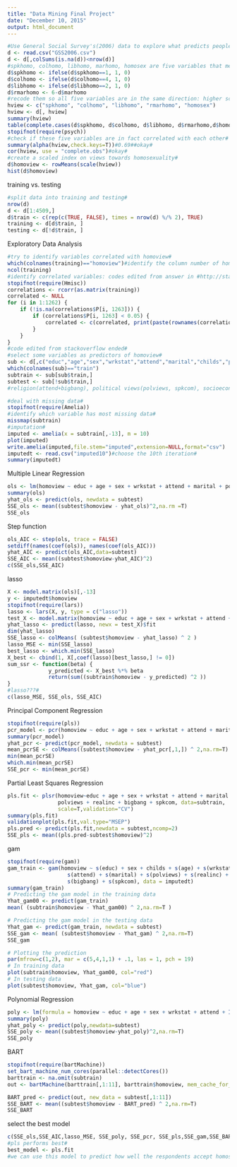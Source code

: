 ```yaml
---
title: "Data Mining Final Project"
date: "December 10, 2015"
output: html_document
---
```


```r
#Use General Social Survey's(2006) data to explore what predicts people's attitudes towards homosexuality#
d <- read.csv("GSS2006.csv")
d <- d[,colSums(is.na(d))<nrow(d)]
#spkhomo, colhomo, libhomo, marhomo, homosex are five variables that measure how well respondents accept homosexuals#
d$spkhomo <- ifelse(d$spkhomo==1, 1, 0)
d$colhomo <- ifelse(d$colhomo==4, 1, 0)
d$libhomo <- ifelse(d$libhomo==2, 1, 0)
d$rmarhomo <- 6-d$marhomo
#recode them so all five variables are in the same direction: higher score, higher acceptance to homosexuality#
hview <- c("spkhomo", "colhomo", "libhomo", "rmarhomo", "homosex")
hview <- d[, hview]
summary(hview)
table(complete.cases(d$spkhomo, d$colhomo, d$libhomo, d$rmarhomo,d$homosex))["TRUE"]
stopifnot(require(psych))
#check if these five variables are in fact correlated with each other#
summary(alpha(hview,check.keys=T))#0.69##okay#
cor(hview, use = "complete.obs")#okay#
#create a scaled index on views towards homosexuality#
d$homoview <- rowMeans(scale(hview))
hist(d$homoview)
```
training vs. testing
```r
#split data into training and testing#
nrow(d)
d <- d[1:4509,]
d$train <- c(rep(c(TRUE, FALSE), times = nrow(d) %/% 2), TRUE)
training <- d[d$train, ]
testing <- d[!d$train, ]
```
Exploratory Data Analysis
```r
#try to identify variables correlated with homoview#
which(colnames(training)=="homoview")#identify the column number of homoview#
ncol(training)
#identify correlated variables: codes edited from answer in #http://stackoverflow.com/questions/21604997/how-to-find-significant-correlations-in-a-large-dataset#
stopifnot(require(Hmisc))
correlations <- rcorr(as.matrix(training))
correlated <- NULL
for (i in 1:1262) {
    if (!is.na(correlations$P[i, 1263])) {
        if (correlations$P[i, 1263] < 0.05) {
            correlated <- c(correlated, print(paste(rownames(correlations$P)[i])))
        }
    }
}
#code edited from stackoverflow ended#
#select some variables as predictors of homoview#
sub <- d[,c("educ","age","sex","wrkstat","attend","marital","childs","polviews","realinc","bigbang","spkcom","homoview","train")]
which(colnames(sub)=="train")
subtrain <- sub[sub$train,]
subtest <- sub[!sub$train,]
#religion(attend+bigbang), political views(polviews, spkcom), socioeconomic status(educ, realinc,wrkstat)+demographics(child, marital, sex)#

#deal with missing data#
stopifnot(require(Amelia))
#identify which variable has most missing data#
missmap(subtrain)
#imputation#
imputed <- amelia(x = subtrain[,-13], m = 10)
plot(imputed)
write.amelia(imputed,file.stem="imputed",extension=NULL,format="csv") 
imputedt <- read.csv("imputed10")#choose the 10th iteration#
summary(imputedt)

```
Multiple Linear Regression
```r
ols <- lm(homoview ~ educ + age + sex + wrkstat + attend + marital + polviews + realinc + bigbang + spkcom, data = imputedt)
summary(ols)
yhat_ols <- predict(ols, newdata = subtest)
SSE_ols <- mean((subtest$homoview - yhat_ols)^2,na.rm =T)
SSE_ols
```
Step function
```r
ols_AIC <- step(ols, trace = FALSE)
setdiff(names(coef(ols)), names(coef(ols_AIC)))
yhat_AIC <- predict(ols_AIC,data=subtest)
SSE_AIC <- mean((subtest$homoview-yhat_AIC)^2)
c(SSE_ols,SSE_AIC)
```
lasso
```r
X <- model.matrix(ols)[,-13]
y <- imputedt$homoview
stopifnot(require(lars))
lasso <- lars(X, y, type = c("lasso")) 
test_X <- model.matrix(homoview ~ educ + age + sex + wrkstat + attend + marital + polviews + realinc + bigbang + spkcom, data = subtest)[,-13]
yhat_lasso <- predict(lasso, newx = test_X)$fit
dim(yhat_lasso)
SSE_lasso <- colMeans( (subtest$homoview - yhat_lasso) ^ 2 )
lasso_MSE <- min(SSE_lasso)
best_lasso <- which.min(SSE_lasso)
X_best <- cbind(1, X[,coef(lasso)[best_lasso,] != 0])
sum_ssr <- function(beta) {
             y_predicted <- X_best %*% beta
             return(sum((subtrain$homoview - y_predicted) ^2 ))
}
#lasso???#
c(lasso_MSE, SSE_ols, SSE_AIC)
```
Principal Component Regression
```r
stopifnot(require(pls))
pcr_model <- pcr(homoview ~ educ + age + sex + wrkstat + attend + marital + polviews + realinc + bigbang + spkcom, data = subtrain)
summary(pcr_model)
yhat_pcr <- predict(pcr_model, newdata = subtest)
mean_pcrSE <- colMeans((subtest$homoview - yhat_pcr[,1,]) ^ 2,na.rm=T)
min(mean_pcrSE)
which.min(mean_pcrSE)
SSE_pcr <- min(mean_pcrSE)
```
Partial Least Squares Regression
```r
pls.fit <- plsr(homoview~educ + age + sex + wrkstat + attend + marital +
                polviews + realinc + bigbang + spkcom, data=subtrain,
                scale=T,validation="CV")
summary(pls.fit)
validationplot(pls.fit,val.type="MSEP")
pls.pred <- predict(pls.fit,newdata = subtest,ncomp=2)
SSE_pls <- mean((pls.pred-subtest$homoview)^2)
```
gam
```r
stopifnot(require(gam))
gam_train <- gam(homoview ~ s(educ) + sex + childs + s(age) + s(wrkstat) +
                   s(attend) + s(marital) + s(polviews) + s(realinc) +
                   s(bigbang) + s(spkcom), data = imputedt)
summary(gam_train)
# Predicting the gam model in the training data 
Yhat_gam00 <- predict(gam_train)
mean( (subtrain$homoview - Yhat_gam00) ^ 2,na.rm=T )

# Predicting the gam model in the testing data 
Yhat_gam <- predict(gam_train, newdata = subtest)
SSE_gam <- mean( (subtest$homoview - Yhat_gam) ^ 2,na.rm=T)
SSE_gam

# Plotting the prediction
par(mfrow=c(1,2), mar = c(5,4,1,1) + .1, las = 1, pch = 19)
# In training data
plot(subtrain$homoview, Yhat_gam00, col="red")
# In testing data
plot(subtest$homoview, Yhat_gam, col="blue")
```
Polynomial Regression
```r
poly <- lm(formula = homoview ~ educ + age + sex + wrkstat + attend + I(attend^2) + I(attend^3) + marital + polviews + realinc + I(realinc^2) + I(realinc^3) + bigbang + spkcom, data = imputedt)
summary(poly)
yhat_poly <- predict(poly,newdata=subtest)
SSE_poly <- mean((subtest$homoview-yhat_poly)^2,na.rm=T)
SSE_poly
```
BART
```r
stopifnot(require(bartMachine))
set_bart_machine_num_cores(parallel::detectCores())
barttrain <- na.omit(subtrain)
out <- bartMachine(barttrain[,1:11], barttrain$homoview, mem_cache_for_speed = FALSE)

BART_pred <- predict(out, new_data = subtest[,1:11])
SSE_BART <- mean((subtest$homoview - BART_pred) ^ 2,na.rm=T)
SSE_BART
```
select the best model
```r
c(SSE_ols,SSE_AIC,lasso_MSE, SSE_poly, SSE_pcr, SSE_pls,SSE_gam,SSE_BART)
#pls performs best#
best_model <- pls.fit
#we can use this model to predict how well the respondents accept homosexuality. More importantly, it improves our understanding on what correlates with homosexuality acceptance. In general, people who are younger, more educated, less religious, have better socioeconomic status, believes more in science, and more liberal in political views are more likely to accept homosexuals.#
```

